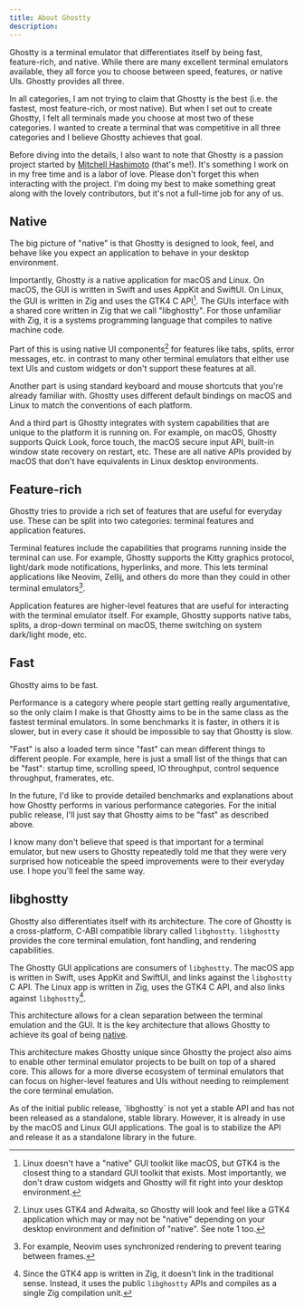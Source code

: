 ```yaml
---
title: About Ghostty
description:
---
```


Ghostty is a terminal emulator that differentiates itself by being
fast, feature-rich, and native. While there are many excellent terminal
emulators available, they all force you to choose between speed,
features, or native UIs. Ghostty provides all three.

In all categories, I am not trying to claim that Ghostty is the
best (i.e. the fastest, most feature-rich, or most native). But
when I set out to create Ghostty, I felt all terminals made
you choose at most two of these categories. I wanted to create
a terminal that was competitive in all three categories and I
believe Ghostty achieves that goal.

Before diving into the details, I also want to note that Ghostty
is a passion project started by [Mitchell Hashimoto](https://mitchellh.com)
(that's me!). It's something I work on in my free time and is a
labor of love. Please don't forget this when interacting with
the project. I'm doing my best to make something great along with
the lovely contributors, but it's not a full-time job for any of us.

## Native

The big picture of "native" is that Ghostty is designed to look,
feel, and behave like you expect an application to behave in your
desktop environment.

Importantly, Ghostty _is_ a native application for macOS and Linux.
On macOS, the GUI is written in Swift and uses AppKit and SwiftUI.
On Linux, the GUI is written in Zig and uses the GTK4 C API[^1].
The GUIs interface with a shared core written in Zig that we
call "libghostty". For those unfamiliar with Zig, it is a
systems programming language that compiles to native machine code.

Part of this is using native UI components[^2] for features like tabs,
splits, error messages, etc. in contrast to many other terminal
emulators that either use text UIs and custom widgets or
don't support these features at all.

Another part is using standard keyboard and mouse shortcuts
that you're already familiar with. Ghostty uses different default
bindings on macOS and Linux to match the conventions of each
platform.

And a third part is Ghostty integrates with system capabilities
that are unique to the platform it is running on. For example,
on macOS, Ghostty supports Quick Look, force touch, the macOS
secure input API, built-in window state recovery on restart,
etc. These are all native APIs provided by macOS that don't have
equivalents in Linux desktop environments.

## Feature-rich

Ghostty tries to provide a rich set of features that are useful
for everyday use. These can be split into two categories:
terminal features and application features.

Terminal features include the capabilities that programs running
inside the terminal can use. For example, Ghostty supports
the Kitty graphics protocol, light/dark mode notifications,
hyperlinks, and more.
This lets terminal applications like Neovim, Zellij, and
others do more than they could in other terminal emulators[^3].

Application features are higher-level features that are useful
for interacting with the terminal emulator itself. For example,
Ghostty supports native tabs, splits, a drop-down terminal
on macOS, theme switching on system dark/light mode, etc.

## Fast

Ghostty aims to be fast.

Performance is a category where people start getting really
argumentative, so the only claim I make is that Ghostty aims
to be in the same class as the fastest terminal emulators.
In some benchmarks it is faster, in others it is slower, but
in every case it should be impossible to say that Ghostty is
slow.

"Fast" is also a loaded term since "fast" can mean different
things to different people. For example, here is just a
small list of the things that can be "fast": startup time,
scrolling speed, IO throughput, control sequence throughput,
framerates, etc.

In the future, I'd like to provide detailed benchmarks and
explanations about how Ghostty performs in various performance
categories. For the initial public release, I'll just say that
Ghostty aims to be "fast" as described above.

I know many don't believe that speed is that important for a
terminal emulator, but new users to Ghostty repeatedly told me
that they were very surprised how noticeable the speed
improvements were to their everyday use. I hope you'll feel the
same way.

## libghostty

Ghostty also differentiates itself with its architecture. The
core of Ghostty is a cross-platform, C-ABI compatible library called
`libghostty`. `libghostty` provides the core terminal emulation, font handling,
and rendering capabilities.

The Ghostty GUI applications are consumers of `libghostty`. The macOS app is
written in Swift, uses AppKit and SwiftUI, and links against the `libghostty`
C API. The Linux app is written in Zig, uses the GTK4 C API, and also links
against `libghostty`[^4].

This architecture allows for a clean separation between the terminal
emulation and the GUI. It is the key architecture that allows Ghostty
to achieve its goal of being [native](#native).

This architecture makes Ghostty unique since Ghostty the project also aims
to enable other terminal emulator projects to be built on top of a shared
core. This allows for a more diverse ecosystem of terminal emulators that
can focus on higher-level features and UIs without needing to reimplement
the core terminal emulation.

<Note>
As of the initial public release, `libghostty` is not yet a stable API
and has not been released as a standalone, stable library. However, it is
already in use by the macOS and Linux GUI applications. The goal is to
stabilize the API and release it as a standalone library in the future.
</Note>

[^1]: Linux doesn't have a "native" GUI toolkit like macOS, but
GTK4 is the closest thing to a standard GUI toolkit that exists.
Most importantly, we don't draw custom widgets and Ghostty will
fit right into your desktop environment.

[^2]: Linux uses GTK4 and Adwaita, so Ghostty will look and feel like
a GTK4 application which may or may not be "native" depending on your
desktop environment and definition of "native". See note 1 too.

[^3]: For example, Neovim uses synchronized rendering to prevent
tearing between frames.

[^4]: Since the GTK4 app is written in Zig, it doesn't link in the traditional
sense. Instead, it uses the public `libghostty` APIs and compiles as a single
Zig compilation unit.
